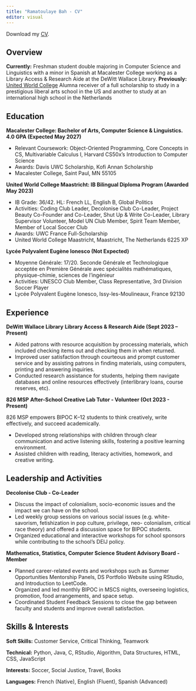 ```yaml
---
title: "Ramatoulaye Bah - CV"
editor: visual
---
```


<i class='bi-download'></i> Download my <a href="https://drive.google.com/file/d/1Fu7IZATItP9AOV5dGe-cfZ9lZ6rGyQ7D/view?usp=sharing" target="_blank">CV</a>.

## Overview

**Currently:** Freshman student double majoring in Computer Science and Linguistics with a minor in Spanish at Macalester College working as a Library Access & Research Aide at the DeWitt Wallace Library. **Previously:** [United World College](https://www.uwc.org/) Alumna receiver of a full scholarship to study in a prestigious liberal arts school in the US and another to study at an international high school in the Netherlands

## Education

**Macalester College: Bachelor of Arts, Computer Science & Linguistics. 4.0 GPA (Expected May 2027)**

-   Relevant Coursework: Object-Oriented Programming, Core Concepts in CS, Multivariable Calculus I, Harvard CS50x’s Introduction to Computer Science
- Awards: Davis UWC Scholarship, Kofi Annan Scholarship
-   Macalester College, Saint Paul, MN 55105

**United World College Maastricht: IB Bilingual Diploma Program (Awarded May 2023)**

-   IB Grade: 36/42. HL: French LL, English B, Global Politics
- Activities: Coding Club Leader, Decolonise Club Co-Leader, Project Beauty Co-Founder and Co-Leader, Shut Up & Write Co-Leader, Library Supervisor Volunteer, Model UN Club Member, Spirit Team Member, Member of Local Soccer Club 
- Awards: UWC France Full-Scholarship
-   United World College Maastricht, Maastricht, The Netherlands 6225 XP

**Lycée Polyvalent Eugène Ionesco (Not Expected)**

-   Moyenne Générale: 17/20. Seconde Générale et Technologique acceptée en Première Générale avec spécialités mathématiques, physique-chimie, sciences de l'ingénieur
-   Activities: UNESCO Club Member, Class Representative, 3rd Division Soccer Player
-   Lycée Polyvalent Eugène Ionesco, Issy-les-Moulineaux, France 92130

## Experience

**DeWitt Wallace Library**
**Library Access & Research Aide (Sept 2023 – Present)**

-   Aided patrons with resource acquisition by processing materials, which included checking items out and checking them in when returned.
-   Improved user satisfaction through courteous and prompt customer service and by assisting patrons in finding materials, using computers, printing and answering inquiries.
-   Conducted research assistance for students, helping them navigate databases and online resources effectively (interlibrary loans, course reserves, etc).

**826 MSP**
**After-School Creative Lab Tutor - Volunteer (Oct 2023 - Present)**

826 MSP empowers BIPOC K–12 students to think creatively, write effectively, and succeed academically. 

-   Developed strong relationships with children through clear communication and active listening skills, fostering a positive learning environment.
-   Assisted children with reading, literacy activities, homework, and creative writing.


## Leadership and Activities

**Decolonise Club - Co-Leader**

-   Discuss the impact of colonialism, socio-economic issues and the impact we can have on the school.
-   Led weekly group sessions on various social issues (e.g. white-savorism, fetishization in pop culture, privilege, neo- colonialism, critical race theory) and offered a discussion space for BIPOC students.
-   Organized educational and interactive workshops for school sponsors while contributing to the school’s DEIJ policy.

**Mathematics, Statistics, Computer Science Student Advisory Board - Member**

- Planned career-related events and workshops such as Summer Opportunities Mentorship Panels, DS Portfolio Website using RStudio, and Introduction to LeetCode.
- Organized and led monthly BIPOC in MSCS nights, overseeing logistics, promotion, food arrangements, and space setup. 
- Coordinated Student Feedback Sessions to close the gap between faculty and students and improve overall satisfaction.

## Skills & Interests

**Soft Skills:** Customer Service, Critical Thinking, Teamwork

**Technical:** Python, Java, C, RStudio, Algorithm, Data Structures, HTML, CSS, JavaScript

**Interests:** Soccer, Social Justice, Travel, Books 

**Languages:** French (Native), English (Fluent), Spanish (Advanced)

